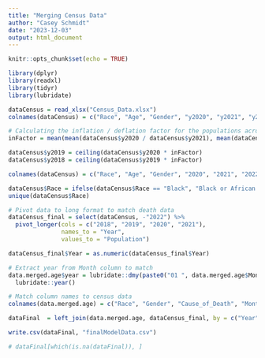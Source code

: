 ```yaml
---
title: "Merging Census Data"
author: "Casey Schmidt"
date: "2023-12-03"
output: html_document
---
```


```r
knitr::opts_chunk$set(echo = TRUE)
```

```r
library(dplyr)
library(readxl)
library(tidyr)
library(lubridate)
```


```r
dataCensus = read_xlsx("Census_Data.xlsx")
colnames(dataCensus) = c("Race", "Age", "Gender", "y2020", "y2021", "y2022")

# Calculating the inflation / deflation factor for the populations across years 
inFactor = mean(mean(dataCensus$y2020 / dataCensus$y2021), mean(dataCensus$y2021 / dataCensus$y2022))

dataCensus$y2019 = ceiling(dataCensus$y2020 * inFactor)
dataCensus$y2018 = ceiling(dataCensus$y2019 * inFactor)

colnames(dataCensus) = c("Race", "Age", "Gender", "2020", "2021", "2022", "2019", "2018") 

dataCensus$Race = ifelse(dataCensus$Race == "Black", "Black or African American", dataCensus$Race)
unique(dataCensus$Race)

# Pivot data to long format to match death data
dataCensus_final = select(dataCensus, -"2022") %>%
  pivot_longer(cols = c("2018", "2019", "2020", "2021"), 
               names_to = "Year", 
               values_to = "Population")

dataCensus_final$Year = as.numeric(dataCensus_final$Year)

```

```r
# Extract year from Month column to match 
data.merged.age$year = lubridate::dmy(paste0("01 ", data.merged.age$Month)) %>%
  lubridate::year()

# Match column names to census data
colnames(data.merged.age) = c("Race", "Gender", "Cause_of_Death", "Month", "Age", "Deaths", "Year")

dataFinal  = left_join(data.merged.age, dataCensus_final, by = c("Year", "Age", "Gender", "Race"))

write.csv(dataFinal, "finalModelData.csv")

# dataFinal[which(is.na(dataFinal)), ]
```

